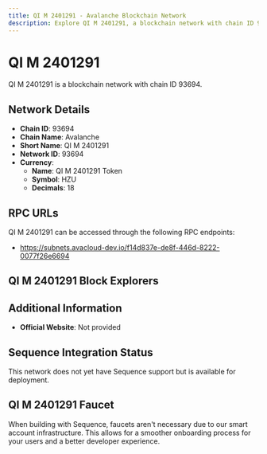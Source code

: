 ```yaml
--- 
title: QI M 2401291 - Avalanche Blockchain Network
description: Explore QI M 2401291, a blockchain network with chain ID 93694. Learn about its native currency, QI M 2401291 Token, and how to interact with the network.
---
```


# QI M 2401291

QI M 2401291 is a blockchain network with chain ID 93694.

## Network Details

- **Chain ID**: 93694
- **Chain Name**: Avalanche
- **Short Name**: QI M 2401291
- **Network ID**: 93694
- **Currency**: 
  - **Name**: QI M 2401291 Token
  - **Symbol**: HZU
  - **Decimals**: 18

## RPC URLs

QI M 2401291 can be accessed through the following RPC endpoints:

- https://subnets.avacloud-dev.io/f14d837e-de8f-446d-8222-0077f26e6694

## QI M 2401291 Block Explorers



## Additional Information

- **Official Website**: Not provided

## Sequence Integration Status

This network does not yet have Sequence support but is available for deployment.

## QI M 2401291 Faucet

When building with Sequence, faucets aren't necessary due to our smart account infrastructure. This allows for a smoother onboarding process for your users and a better developer experience.
